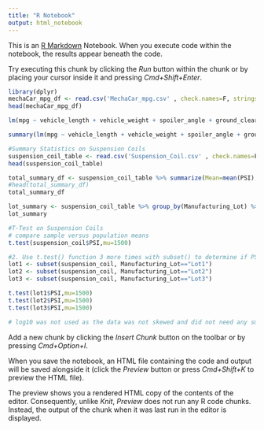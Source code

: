 ```yaml
---
title: "R Notebook"
output: html_notebook
---
```


This is an [R Markdown](http://rmarkdown.rstudio.com) Notebook. When you execute code within the notebook, the results appear beneath the code. 

Try executing this chunk by clicking the *Run* button within the chunk or by placing your cursor inside it and pressing *Cmd+Shift+Enter*. 

```r
library(dplyr)
mechaCar_mpg_df <- read.csv('MechaCar_mpg.csv' , check.names=F, stringsAsFactors = F)
head(mechaCar_mpg_df)
```


```r
lm(mpg ~ vehicle_length + vehicle_weight + spoiler_angle + ground_clearance + AWD,data=mechaCar_mpg_df) #generate multiple linear regression model

```


```r
summary(lm(mpg ~ vehicle_length + vehicle_weight + spoiler_angle + ground_clearance + AWD,data=mechaCar_mpg_df)) #generate summary statistics
```


```r
#Summary Statistics on Suspension Coils
suspension_coil_table <- read.csv('Suspension_Coil.csv' , check.names=F, stringsAsFactors = F)
head(suspension_coil_table)
```


```r
total_summary_df <- suspension_coil_table %>% summarize(Mean=mean(PSI), Median=median(PSI), Variance=var(PSI), SD=sd(PSI), .groups = 'keep') #create summary table
#head(total_summary_df)
total_summary_df
```


```r
lot_summary <- suspension_coil_table %>% group_by(Manufacturing_Lot) %>% summarize(Mean=mean(PSI), Median=median(PSI), Variance=var(PSI), SD=sd(PSI), .groups = 'keep') #create summary table
lot_summary

```


```r
#T-Test on Suspension Coils
# compare sample versus population means
t.test(suspension_coil$PSI,mu=1500)
```

```r
#2. Use t.test() function 3 more times with subset() to determine if PSI for each manufacturing lot is statistically different from the pop. mean of 1,500 PSI
lot1 <- subset(suspension_coil, Manufacturing_Lot=="Lot1")
lot2 <- subset(suspension_coil, Manufacturing_Lot=="Lot2")
lot3 <- subset(suspension_coil, Manufacturing_Lot=="Lot3")

t.test(lot1$PSI,mu=1500)
t.test(lot2$PSI,mu=1500)
t.test(lot3$PSI,mu=1500)

# log10 was not used as the data was not skewed and did not need any smoothing

```

Add a new chunk by clicking the *Insert Chunk* button on the toolbar or by pressing *Cmd+Option+I*.

When you save the notebook, an HTML file containing the code and output will be saved alongside it (click the *Preview* button or press *Cmd+Shift+K* to preview the HTML file). 

The preview shows you a rendered HTML copy of the contents of the editor. Consequently, unlike *Knit*, *Preview* does not run any R code chunks. Instead, the output of the chunk when it was last run in the editor is displayed.

